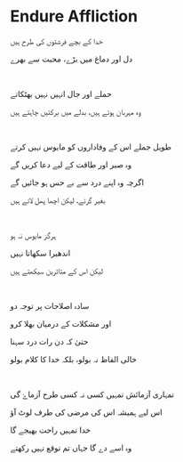 # Endure Affliction

خدا کے بچے فرشتوں کی طرح ہیں

دل اور دماغ میں بڑے، محبت سے بھرے

<br />

حملے اور جال انہیں نہیں بھٹکاتے

وہ مہربان ہوتے ہیں، بدلے میں برکتیں چاہتے ہیں

<br />

طویل جملے اس کے وفاداروں کو مایوس نہیں کرتے

وہ صبر اور طاقت کے لیے دعا کریں گے

اگرچہ وہ اپنے درد سے بے حس ہو جائیں گے

بغیر گرتے، لیکن اچھا پھل لاتے ہیں

<br />

ہرگز مایوس نہ ہو

اندھیرا سکھاتا نہیں

لیکن اس کے متاثرین سیکھتے ہیں

<p></p>

<br />

سادہ اصلاحات پر توجہ دو

اور مشکلات کے درمیان بھلا کرو

حتیٰ کہ دن رات درد سہنا

خالی الفاظ نہ بولو، بلکہ خدا کا کلام بولو

<br />

تمہاری آزمائش تمہیں کسی نہ کسی طرح آزماۓ گی

اس لیے ہمیشہ اس کی مرضی کی طرف لوٹ آؤ

خدا تمہیں راحت بھیجے گا

وہ اسے دے گا جہاں تم توقع نہیں رکھتے